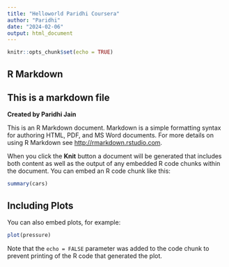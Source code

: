 ```yaml
---
title: "Helloworld Paridhi Coursera"
author: "Paridhi"
date: "2024-02-06"
output: html_document
---
```


```r
knitr::opts_chunk$set(echo = TRUE)
```

## R Markdown

## This is a markdown file

**Created by Paridhi Jain**

This is an R Markdown document. Markdown is a simple formatting syntax for authoring HTML, PDF, and MS Word documents. For more details on using R Markdown see <http://rmarkdown.rstudio.com>.

When you click the **Knit** button a document will be generated that includes both content as well as the output of any embedded R code chunks within the document. You can embed an R code chunk like this:

```r
summary(cars)
```

## Including Plots

You can also embed plots, for example:

```r
plot(pressure)
```

Note that the `echo = FALSE` parameter was added to the code chunk to prevent printing of the R code that generated the plot.
